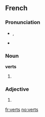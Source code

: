 ==French==

===Pronunciation===
* {{IPA|/vεʀ/|lang=fr}}, {{SAMPA|/vE:R/}}
* {{homophones|vair|vaire|ver|verre|verres|vers|vert|lang=fr}}
*: {{rhymes|εːʀ|lang=fr}}

===Noun===
'''verts''' {{m|p}}

# {{plural of|[[vert]]|lang=French}}

===Adjective===
{{fr-adj-form|m|p}}

# {{form of|Masculine plural form|[[vert]]|lang=French}}

[[fr:verts]]
[[no:verts]]
